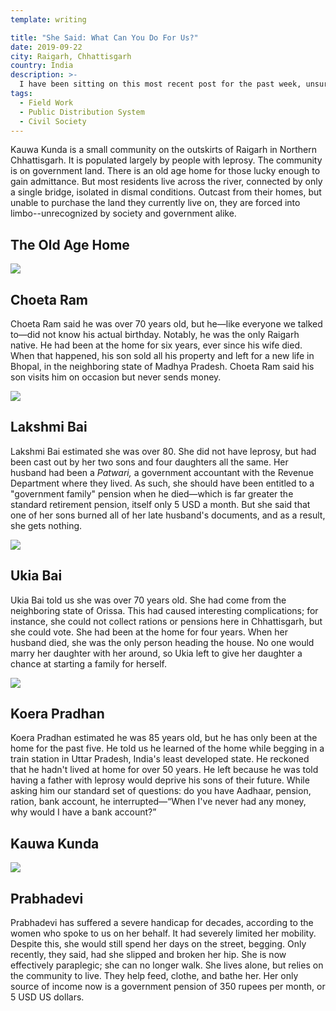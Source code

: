 ```yaml
---
template: writing

title: "She Said: What Can You Do For Us?"
date: 2019-09-22
city: Raigarh, Chhattisgarh
country: India
description: >-
  I have been sitting on this most recent post for the past week, unsure of how to discuss my experience at Kauwa Kunda. The community is largely comprised of people with leprosy who have been ostracized from their homes. They were kind, patient, and open with me—and all I can feel is shame.
tags:
  - Field Work
  - Public Distribution System
  - Civil Society
---
```


Kauwa Kunda is a small community on the outskirts of Raigarh in Northern Chhattisgarh. It is populated largely by people with leprosy. The community is on government land. There is an old age home for those lucky enough to gain admittance. But most residents live across the river, connected by only a single bridge, isolated in dismal conditions. Outcast from their homes, but unable to purchase the land they currently live on, they are forced into limbo--unrecognized by society and government alike.

## **The Old Age Home**

![](../images/kunda.jpg)

## Choeta Ram

Choeta Ram said he was over 70 years old, but he—like everyone we talked to—did not know his actual birthday. Notably, he was the only Raigarh native. He had been at the home for six years, ever since his wife died. When that happened, his son sold all his property and left for a new life in Bhopal, in the neighboring state of Madhya Pradesh. Choeta Ram said his son visits him on occasion but never sends money.

![](../images/kunda3.jpg)

## Lakshmi Bai

Lakshmi Bai estimated she was over 80. She did not have leprosy, but had been cast out by her two sons and four daughters all the same. Her husband had been a _Patwari,_ a government accountant with the Revenue Department where they lived. As such, she should have been entitled to a "government family" pension when he died—which is far greater the standard retirement pension, itself only 5 USD a month. But she said that one of her sons burned all of her late husband's documents, and as a result, she gets nothing.

![](../images/kunda2.jpg)

## Ukia Bai

Ukia Bai told us she was over 70 years old. She had come from the neighboring state of Orissa. This had caused interesting complications; for instance, she could not collect rations or pensions here in Chhattisgarh, but she could vote. She had been at the home for four years. When her husband died, she was the only person heading the house. No one would marry her daughter with her around, so Ukia left to give her daughter a chance at starting a family for herself.

![](../images/kunda1.jpg)

## Koera Pradhan

Koera Pradhan estimated he was 85 years old, but he has only been at the home for the past five. He told us he learned of the home while begging in a train station in Uttar Pradesh, India's least developed state. He reckoned that he hadn't lived at home for over 50 years. He left because he was told having a father with leprosy would deprive his sons of their future. While asking him our standard set of questions: do you have Aadhaar, pension, ration, bank account, he interrupted—“When I've never had any money, why would I have a bank account?”

## **Kauwa Kunda**

![](../images/kunda4.jpg)

## Prabhadevi

Prabhadevi has suffered a severe handicap for decades, according to the women who spoke to us on her behalf. It had severely limited her mobility. Despite this, she would still spend her days on the street, begging. Only recently, they said, had she slipped and broken her hip. She is now effectively paraplegic; she can no longer walk. She lives alone, but relies on the community to live. They help feed, clothe, and bathe her. Her only source of income now is a government pension of 350 rupees per month, or 5 USD US dollars.
